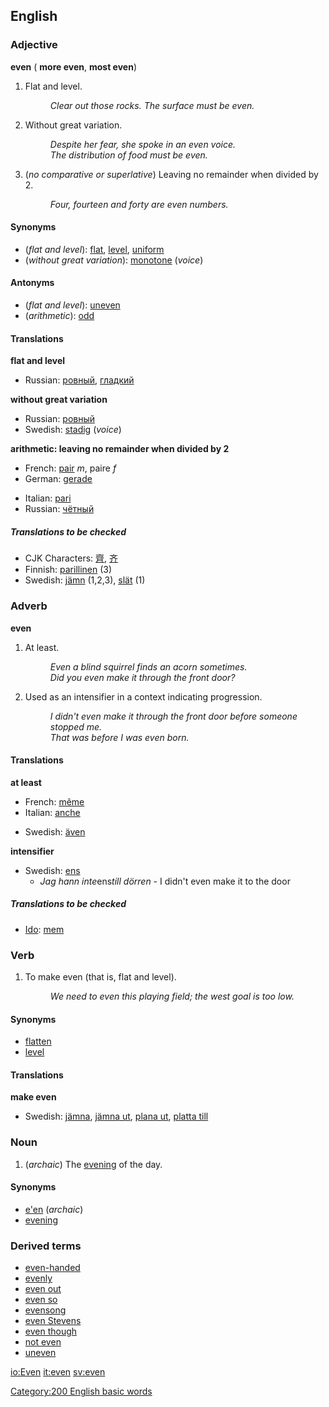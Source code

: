 ==English==
===Adjective===
'''even''' ({{compar}} '''more even''', {{superl}} '''most even''')

#Flat and level.
#:''Clear out those rocks.  The surface must be even.''
#Without great variation.
#:''Despite her fear, she spoke in an even voice.''
#:''The distribution of food must be even.''
#{{arithmetic}} (''no comparative or superlative'') Leaving no remainder when divided by 2.
#: ''Four, fourteen and forty are even numbers.''

==== Synonyms ====
*(''flat and level''): [[flat]], [[level]], [[uniform]]
*(''without great variation''): [[monotone]] (''voice'')

==== Antonyms ====
*(''flat and level''): [[uneven]]
*(''arithmetic''): [[odd]]

==== Translations ====
'''flat and level'''
{{top}}
{{mid}}
*Russian: [[ровный]], [[гладкий]]
{{bottom}}

'''without great variation'''
{{top}}
{{mid}}
*Russian: [[ровный]]
*Swedish: [[stadig]] (''voice'')
{{bottom}}

'''arithmetic: leaving no remainder when divided by 2'''
{{top}}
*French: [[pair#French|pair]] ''m'', paire ''f''
*German: [[gerade]]
{{mid}}
*Italian: [[pari#Italian|pari]]
*Russian: [[чётный]]
{{bottom}}

=====Translations to be checked=====
<!--Remove this section once all of the translations below have been moved into the tables above.-->
{{checktrans}}
*CJK Characters: [[齊]], [[齐]]
*Finnish: [[parillinen]] (3)
*Swedish: [[jämn]] (1,2,3), [[slät]] (1)

=== Adverb ===
'''even'''

#At least.
#:''Even a blind squirrel finds an acorn sometimes.''
#:''Did you even make it through the front door?''
#Used as an intensifier in a context indicating progression. <!-- help? -->
#:''I didn't even make it through the front door before someone stopped me.''
#:''That was before I was even born.''

==== Translations ====

'''at least'''
{{top}}
*French: [[même]]
*Italian: [[anche]]
{{mid}}
*Swedish: [[även]]
{{bottom}}

'''intensifier'''
{{top}}
{{mid}}
*Swedish: [[ens#Swedish|ens]]
**''Jag hann inte ''ens'' till dörren'' - I didn't even make it to the door
{{bottom}}

=====Translations to be checked=====
<!--Remove this section once all of the translations below have been moved into the tables above.-->
{{checktrans}}
*[[Ido]]: [[mem]]

=== Verb ===
{{en-infl-reg-consonant|even||}}
# To make even (that is, flat and level).
#:''We need to even this playing field; the west goal is too low.''

==== Synonyms ====
*[[flatten]]
*[[level]]

====Translations====

'''make even'''
{{top}}
{{mid}}
*Swedish: [[jämna]], [[jämna ut]], [[plana ut]], [[platta till]]
{{bottom}}

=== Noun ===
#(''archaic'') The [[evening]] of the day.

==== Synonyms ====
*[[e'en]] (''archaic'')
*[[evening]]

===Derived terms ===
*[[even-handed]]
*[[evenly]]
*[[even out]]
*[[even so]]
*[[evensong]]
*[[even Stevens]]
*[[even though]]
*[[not even]]<!--adverb-->
*[[uneven]]

[[Category:200 English basic words]]

[[io:Even]]
[[it:even]]
[[sv:even]]